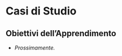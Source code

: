 # Casi di Studio {#sec-case_studies}

::: {.callout-tip}

## Obiettivi dell'Apprendimento

* *Prossimamente.*
:::
